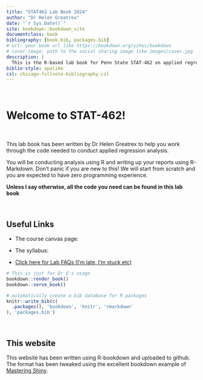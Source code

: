 ```yaml
---
title: "STAT462 Lab Book 2024"
author: "Dr Helen Greatrex"
date: "`r Sys.Date()`"
site: bookdown::bookdown_site
documentclass: book
bibliography: [book.bib, packages.bib]
# url: your book url like https://bookdown.org/yihui/bookdown
# cover-image: path to the social sharing image like images/cover.jpg
description: |
  This is the R-based lab book for Penn State STAT-462 on applied regression analysis. To see the accompnying textbook, go to https://online.stat.psu.edu/stat462
biblio-style: apalike
csl: chicago-fullnote-bibliography.csl
---
```


<br>

# Welcome to STAT-462!

<br>

This lab book has been written by Dr Helen Greatrex to help you work through the code needed to conduct applied regression analysis.  

You will be conducting analysis using R and writing up your reports using R-Markdown. Don't panic if you are new to this! We will start from scratch and you are expected to have zero programming experience.

**Unless I say otherwise, all the code you need can be found in this lab book**

<br>


## Useful Links {.unnumbered}

-   The course canvas page:

-   The syllabus:

-   [Click here for Lab FAQs (I'm late, I'm stuck etc)](#FAQ)

```r
# This is just for Dr G's usage
bookdown::render_book()
bookdown::serve_book()
```

```r
# automatically create a bib database for R packages
knitr::write_bib(c(
  .packages(), 'bookdown', 'knitr', 'rmarkdown'
), 'packages.bib')
```

<br>

## This website {.unnumbered}

This website has been written using R-bookdown and uploaded to github.  The format has been tweaked using the excellent bookdown example of [Mastering Shiny](https://mastering-shiny.org/).


